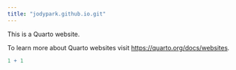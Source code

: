 ```yaml
---
title: "jodypark.github.io.git"
---
```


This is a Quarto website.

To learn more about Quarto websites visit <https://quarto.org/docs/websites>.

```r
1 + 1
```
